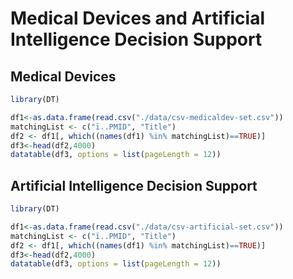 # Medical Devices and Artificial Intelligence Decision Support


## Medical Devices

```r
library(DT)

df1<-as.data.frame(read.csv("./data/csv-medicaldev-set.csv"))
matchingList <- c("ï..PMID", "Title")
df2 <- df1[, which((names(df1) %in% matchingList)==TRUE)]
df3<-head(df2,4000)
datatable(df3, options = list(pageLength = 12))
```



## Artificial Intelligence Decision Support

```r
library(DT)

df1<-as.data.frame(read.csv("./data/csv-artificial-set.csv"))
matchingList <- c("ï..PMID", "Title")
df2 <- df1[, which((names(df1) %in% matchingList)==TRUE)]
df3<-head(df2,4000)
datatable(df3, options = list(pageLength = 12))
```
